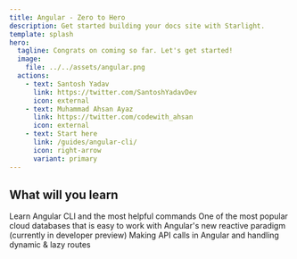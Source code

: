 ```yaml
---
title: Angular - Zero to Hero
description: Get started building your docs site with Starlight.
template: splash
hero:
  tagline: Congrats on coming so far. Let's get started!
  image:
    file: ../../assets/angular.png
  actions:
    - text: Santosh Yadav
      link: https://twitter.com/SantoshYadavDev
      icon: external
    - text: Muhammad Ahsan Ayaz
      link: https://twitter.com/codewith_ahsan
      icon: external
    - text: Start here
      link: /guides/angular-cli/
      icon: right-arrow
      variant: primary
---
```



## What will you learn

<CardGrid stagger>
  <Card title="Angular CLI" icon="forward-slash">
    Learn Angular CLI and the most helpful commands
  </Card>
  <Card title="Firebase Cloud Firestore" icon="add-document">
    One of the most popular cloud databases that is easy to work with
  </Card>
  <Card title="Signal based components" icon="random">
    Angular's new reactive paradigm <br/>(currently in developer preview)
  </Card>
  <Card title="API calls & routing" icon="external">
    Making API calls in Angular and handling dynamic & lazy routes
  </Card>
</CardGrid>
